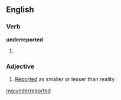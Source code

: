 ==English==

===Verb===
'''underreported'''

# {{past of|underreport}}

===Adjective===
{{en-adj}}

# [[reported|Reported]] as smaller or lesser than reality

[[mg:underreported]]